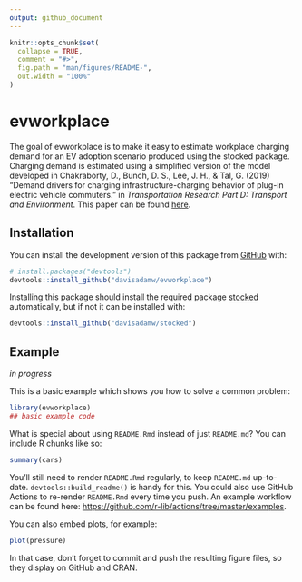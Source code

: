 ```yaml
---
output: github_document
---
```


<!-- README.md is generated from README.Rmd. Please edit that file -->

```r
knitr::opts_chunk$set(
  collapse = TRUE,
  comment = "#>",
  fig.path = "man/figures/README-",
  out.width = "100%"
)
```

# evworkplace

<!-- badges: start -->
<!-- badges: end -->

The goal of evworkplace is to make it easy to estimate workplace charging demand for an EV adoption scenario produced using the stocked package. Charging demand is estimated using a simplified version of the model developed in Chakraborty, D., Bunch, D. S., Lee, J. H., & Tal, G. (2019) "Demand drivers for charging infrastructure-charging behavior of plug-in electric vehicle commuters." in *Transportation Research Part D: Transport and Environment*. This paper can be found [here](http://www.sciencedirect.com/science/article/pii/S1361920919301919).

## Installation

You can install the development version of this package from [GitHub](https://github.com/) with:

``` r
# install.packages("devtools")
devtools::install_github("davisadamw/evworkplace")
```

Installing this package should install the required package [stocked](https://github.com/davisadamw/stocked) automatically, but if not it can be installed with:
``` r
devtools::install_github("davisadamw/stocked")
```


## Example

_in progress_

This is a basic example which shows you how to solve a common problem:

```r
library(evworkplace)
## basic example code
```

What is special about using `README.Rmd` instead of just `README.md`? You can include R chunks like so:

```r
summary(cars)
```

You'll still need to render `README.Rmd` regularly, to keep `README.md` up-to-date. `devtools::build_readme()` is handy for this. You could also use GitHub Actions to re-render `README.Rmd` every time you push. An example workflow can be found here: <https://github.com/r-lib/actions/tree/master/examples>.

You can also embed plots, for example:

```r
plot(pressure)
```

In that case, don't forget to commit and push the resulting figure files, so they display on GitHub and CRAN.
